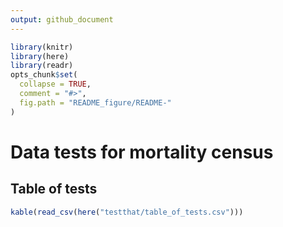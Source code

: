 ```yaml
---
output: github_document
---
```


<!-- README.md is generated from README.Rmd. Please edit that file -->

```r
library(knitr)
library(here)
library(readr)
opts_chunk$set(
  collapse = TRUE,
  comment = "#>",
  fig.path = "README_figure/README-"
)
```


# Data tests for mortality census

## Table of tests 

```r
kable(read_csv(here("testthat/table_of_tests.csv")))
```

